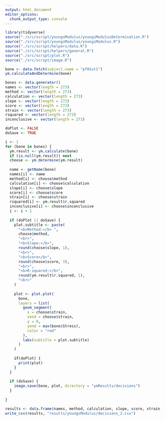 ```yaml
---
output: html_document
editor_options: 
  chunk_output_type: console
---
```



```r
library(tidyverse)
source("./src/script/youngsModulus/youngsModulusDetermination.R")
source("./src/script/youngsModulus/youngsModulus.R")
source("./src/script/helpers/data.R")
source("./src/script/helpers/general.R")
source("./src/script/plot.R")
source("./src/script/image.R")
```

```r
bone <- data.fetch(subject.name = "pf01ut1")
ym.calculateAndDetermine(bone)
```


```r
bones <- data.generator()
names <- vector(length = 273)
method <- vector(length = 273)
calculation <- vector(length = 273)
slope <- vector(length = 273)
score <- vector(length = 273)
strain <- vector(length = 273)
rsquared <- vector(length = 273)
inconclusive <- vector(length = 273)
```

```r
doPlot <- FALSE
doSave <- TRUE

i <- 1
for (bone in bones) {
  ym.result <- ym.calculate(bone)
  if (is.null(ym.result)) next
  choose <- ym.determine(ym.result)
  
  name <- getName(bone)
  names[i] <- name
  method[i] <- choose$method
  calculation[i] <- choose$calculation
  slope[i] <- choose$slope
  score[i] <- choose$score
  strain[i] <- choose$strain
  rsquared[i] <- ym.result$r.squared
  inconclusive[i] <- choose$inconclusive
  i <- i + 1
  
  if (doPlot || doSave) {
    plot.subtitle <- paste(
      "<b>Method:</b> ",
      choose$method,
      "<br>",
      "<b>Slope:</b>",
      round(choose$slope, 1),
      "<br>",
      "<b>Score</b>",
      round(choose$score, 3),
      "<br>",
      "<b>R-squared:</b>",
      round(ym.result$r.squared, 1),
      "<br>"
    )
    
    plot <- plot.plot(
      bone,
      layers = list(
        geom_segment(
          x = choose$strain,
          xend = choose$strain,
          y = 0,
          yend = max(bone$Stress),
          color = "red"
        ),
        labs(subtitle = plot.subtitle)
      )
    )
    
    if(doPlot) {
      print(plot)
    }
  }
  
  if (doSave) {
    image.save(bone, plot, directory = "ymResults/decisions")
  }
  
}
```

```r
results <- data.frame(names, method, calculation, slope, score, strain, rsquared, inconclusive)
write_csv(results, "results/youngsModulus/decisions_2.csv")
```


